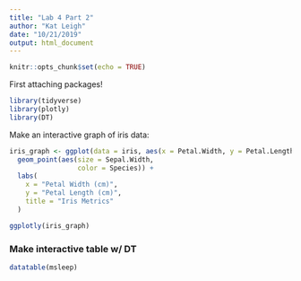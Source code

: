 ```yaml
---
title: "Lab 4 Part 2"
author: "Kat Leigh"
date: "10/21/2019"
output: html_document
---
```


```r
knitr::opts_chunk$set(echo = TRUE)
```

First attaching packages!
```r
library(tidyverse)
library(plotly)
library(DT)
```

Make an interactive graph of iris data:
```r
iris_graph <- ggplot(data = iris, aes(x = Petal.Width, y = Petal.Length))+
  geom_point(aes(size = Sepal.Width,
                 color = Species)) +
  labs(
    x = "Petal Width (cm)",
    y = "Petal Length (cm)",
    title = "Iris Metrics"
  )

ggplotly(iris_graph)
```

### Make interactive table w/ DT

```r
datatable(msleep)
```

